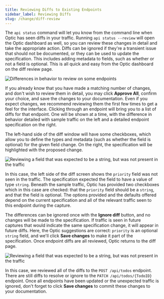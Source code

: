 ```yaml
---
title: Reviewing Diffs to Existing Endpoints
sidebar_label: Reviewing Diffs
slug: /change/diff-review
---
```


The `api status` command will let you know from the command line when Optic has seen diffs in your traffic. Running `api status --review` will open the Optic dashboard as well, so you can review these changes in detail and take the appropriate action. Diffs can be ignored if they're a transient issue that should not be documented, or they can be used to update the specification. This includes adding metadata to fields, such as whether or not a field is optional. This is all quick and easy from the Optic dashboard on the diff review page.

<Paper elevation={3}>

![Differences in behavior to review on some endpoints](/img/docs/change-status-diffs.png)

</Paper>

If you already know that you have made a matching number of changes, and don't wish to review them in detail, you may click **Approve All**, confirm your choice, and save the changes to your documentation. Even if you expect changes, we recommend reviewing them the first few times to get a feel for the interface. Clicking through an endpoint will bring you to a list of diffs for that endpoint. One will be shown at a time, with the difference in behavior detailed with sample traffic on the left and a detailed endpoint specification on the right. 

The left-hand side of the diff window will have some checkboxes, which allow you to define the types and metadata (such as whether the field is optional) for the given field change. On the right, the specification will be highlighted with the proposed change.

<Paper elevation={3}>

![Reviewing a field that was expected to be a string, but was not present in the traffic](/img/docs/change-status-diff.png)

</Paper>

In this case, the left side of the diff screen shows the `priority` field was not seen in the traffic. The specification expected the field to have a value of type `string`. Beneath the sample traffic, Optic has provided two checkboxes which in this case are checked: that the `priority` field should be a `string`, and that the field is optional. The options provided and the defaults offered depend on the current specification and all of the relevant traffic seen to this endpoint during the capture.

The differences can be ignored once with the **Ignore diff** button, and no changes will be made to the specification. If traffic is seen in future captures that would indicate the same specification change, it will appear in future diffs. Here, the Optic suggestions are correct: `priority` is an optional `string` field, and we'll click **Save changes** to make it part of the specification. Once endpoint diffs are all reviewed, Optic returns to the diff page.

<Paper elevation={3}>

![Reviewing a field that was expected to be a string, but was not present in the traffic](/img/docs/change-status-diff.png)

</Paper>

In this case, we reviewed all of the diffs to the `POST /api/todos` endpoint. There are still diffs to resolve or ignore to the `PATCH /api/todos/{TodoID}` endpoint. Once all endpoints have been updated or the unexpected traffic is ignored, don't forget to click **Save changes** to commit these changes to your documentation.

